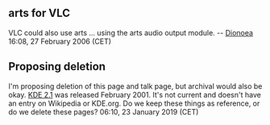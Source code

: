 == arts for VLC ==
VLC could also use arts ... using the arts audio output module. -- [[User:Dionoea|Dionoea]] 16:08, 27 February 2006 (CET)

== Proposing deletion ==
I'm proposing deletion of this page and talk page, but archival would also be okay. [[wikipedia:KDE_2#K_Desktop_Environment_2.1|KDE 2.1]] was released February 2001. It's not current and doesn't have an entry on Wikipedia or KDE.org. Do we keep these things as reference, or do we delete these pages? {{User:DoesItReallyMatter/real_sig}} 06:10, 23 January 2019 (CET)